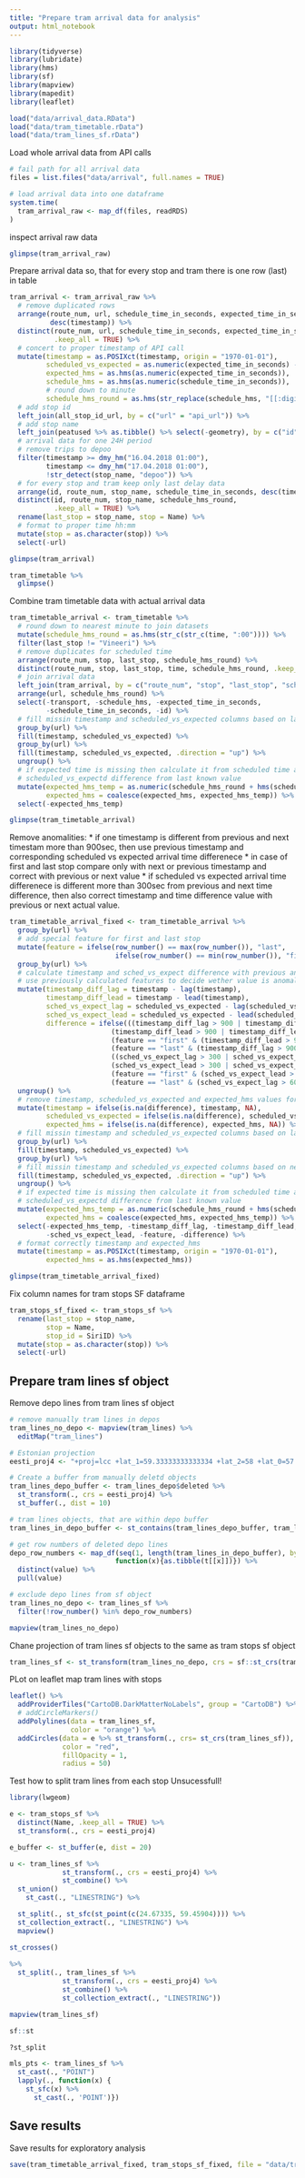 ```yaml
---
title: "Prepare tram arrival data for analysis"
output: html_notebook
---
```


```r
library(tidyverse)
library(lubridate)
library(hms)
library(sf)
library(mapview)
library(mapedit)
library(leaflet)

load("data/arrival_data.RData")
load("data/tram_timetable.rData")
load("data/tram_lines_sf.rData")
```

Load whole arrival data from API calls
```r
# fail path for all arrival data
files = list.files("data/arrival", full.names = TRUE)

# load arrival data into one dataframe
system.time(
  tram_arrival_raw <- map_df(files, readRDS)
)
```

inspect arrival raw data
```r
glimpse(tram_arrival_raw)
```

Prepare arrival data so, that for every stop and tram there is one row (last) in table
```r
tram_arrival <- tram_arrival_raw %>% 
  # remove duplicated rows
  arrange(route_num, url, schedule_time_in_seconds, expected_time_in_seconds,
          desc(timestamp)) %>%
  distinct(route_num, url, schedule_time_in_seconds, expected_time_in_seconds,
           .keep_all = TRUE) %>%
  # concert to proper timestamp of API call
  mutate(timestamp = as.POSIXct(timestamp, origin = "1970-01-01"),
         scheduled_vs_expected = as.numeric(expected_time_in_seconds) - as.numeric(schedule_time_in_seconds),
         expected_hms = as.hms(as.numeric(expected_time_in_seconds)),
         schedule_hms = as.hms(as.numeric(schedule_time_in_seconds)),
         # round down to minute
         schedule_hms_round = as.hms(str_replace(schedule_hms, "[[:digit:]]{2}$", "00"))) %>% 
  # add stop id
  left_join(all_stop_id_url, by = c("url" = "api_url")) %>% 
  # add stop name
  left_join(peatused %>% as.tibble() %>% select(-geometry), by = c("id" = "SiriID")) %>% 
  # arrival data for one 24H period
  # remove trips to depoo
  filter(timestamp >= dmy_hm("16.04.2018 01:00"),
         timestamp <= dmy_hm("17.04.2018 01:00"),
         !str_detect(stop_name, "depoo")) %>%
  # for every stop and tram keep only last delay data
  arrange(id, route_num, stop_name, schedule_time_in_seconds, desc(timestamp)) %>% 
  distinct(id, route_num, stop_name, schedule_hms_round,
           .keep_all = TRUE) %>% 
  rename(last_stop = stop_name, stop = Name) %>% 
  # format to proper time hh:mm
  mutate(stop = as.character(stop)) %>% 
  select(-url)

glimpse(tram_arrival)
```

```r
tram_timetable %>% 
  glimpse()
```

Combine tram timetable data with actual arrival data
```r
tram_timetable_arrival <- tram_timetable %>% 
  # round down to nearest minute to join datasets
  mutate(schedule_hms_round = as.hms(str_c(str_c(time, ":00")))) %>% 
  filter(last_stop != "Vineeri") %>% 
  # remove duplicates for scheduled time
  arrange(route_num, stop, last_stop, schedule_hms_round) %>% 
  distinct(route_num, stop, last_stop, time, schedule_hms_round, .keep_all = TRUE) %>% 
  # join arrival data
  left_join(tram_arrival, by = c("route_num", "stop", "last_stop", "schedule_hms_round")) %>% 
  arrange(url, schedule_hms_round) %>% 
  select(-transport, -schedule_hms, -expected_time_in_seconds,
         -schedule_time_in_seconds, -id) %>% 
  # fill missin timestamp and scheduled_vs_expected columns based on last known value
  group_by(url) %>% 
  fill(timestamp, scheduled_vs_expected) %>% 
  group_by(url) %>% 
  fill(timestamp, scheduled_vs_expected, .direction = "up") %>% 
  ungroup() %>% 
  # if expected time is missing then calculate it from scheduled time and 
  # scheduled_vs_expectd difference from last known value
  mutate(expected_hms_temp = as.numeric(schedule_hms_round + hms(scheduled_vs_expected)),
         expected_hms = coalesce(expected_hms, expected_hms_temp)) %>% 
  select(-expected_hms_temp) 

glimpse(tram_timetable_arrival)
```

Remove anomalities:
 * if one timestamp is different from previous and next timestam more than 900sec, then use previous timestamp and corresponding scheduled vs expected arrival time differenece
 * in case of first and last stop compare only with next or previous timestamp and correct with previous or next value
 * if scheduled vs expected arrival time differenece is different more than 300sec from previous and next time difference, then also correct timestamp and time difference value with previous or next actual value.
```r
tram_timetable_arrival_fixed <- tram_timetable_arrival %>% 
  group_by(url) %>%
  # add special feature for first and last stop
  mutate(feature = ifelse(row_number() == max(row_number()), "last",
                          ifelse(row_number() == min(row_number()), "first", NA))) %>% 
  group_by(url) %>% 
  # calculate timestamp and sched_vs_expect difference with previous and next value
  # use previously calculated features to decide wether value is anomality 
  mutate(timestamp_diff_lag = timestamp - lag(timestamp),
         timestamp_diff_lead = timestamp - lead(timestamp),
         sched_vs_expect_lag = scheduled_vs_expected - lag(scheduled_vs_expected),
         sched_vs_expect_lead = scheduled_vs_expected - lead(scheduled_vs_expected),
         difference = ifelse(((timestamp_diff_lag > 900 | timestamp_diff_lag < -900) & 
                         (timestamp_diff_lead > 900 | timestamp_diff_lead < -900)) |
                         (feature == "first" & (timestamp_diff_lead > 900 | timestamp_diff_lead < -900)) |
                         (feature == "last" & (timestamp_diff_lag > 900 | timestamp_diff_lag < -900)) |
                         ((sched_vs_expect_lag > 300 | sched_vs_expect_lag < -300) & 
                         (sched_vs_expect_lead > 300 | sched_vs_expect_lead < -300)) |
                         (feature == "first" & (sched_vs_expect_lead > 600 | sched_vs_expect_lead < -600)) |
                         (feature == "last" & (sched_vs_expect_lag > 600 | sched_vs_expect_lag < -600)), 1, NA)) %>%
  ungroup() %>% 
  # remove timestamp, scheduled_vs_expected and expected_hms values for anomal rows
  mutate(timestamp = ifelse(is.na(difference), timestamp, NA),
         scheduled_vs_expected = ifelse(is.na(difference), scheduled_vs_expected, NA),
         expected_hms = ifelse(is.na(difference), expected_hms, NA)) %>% 
  # fill missin timestamp and scheduled_vs_expected columns based on last known value
  group_by(url) %>% 
  fill(timestamp, scheduled_vs_expected) %>% 
  group_by(url) %>% 
  # fill missin timestamp and scheduled_vs_expected columns based on next known value
  fill(timestamp, scheduled_vs_expected, .direction = "up") %>% 
  ungroup() %>% 
  # if expected time is missing then calculate it from scheduled time and 
  # scheduled_vs_expectd difference from last known value
  mutate(expected_hms_temp = as.numeric(schedule_hms_round + hms(scheduled_vs_expected)),
         expected_hms = coalesce(expected_hms, expected_hms_temp)) %>% 
  select(-expected_hms_temp, -timestamp_diff_lag, -timestamp_diff_lead, -sched_vs_expect_lag,
         -sched_vs_expect_lead, -feature, -difference) %>% 
  # format correctly timestamp and expected_hms
  mutate(timestamp = as.POSIXct(timestamp, origin = "1970-01-01"),
         expected_hms = as.hms(expected_hms))

glimpse(tram_timetable_arrival_fixed)
```

Fix column names for tram stops SF dataframe
```r
tram_stops_sf_fixed <- tram_stops_sf %>% 
  rename(last_stop = stop_name, 
         stop = Name,
         stop_id = SiriID) %>% 
  mutate(stop = as.character(stop)) %>% 
  select(-url)
```


## Prepare tram lines sf object

Remove depo lines from tram lines sf object
```r
# remove manually tram lines in depos
tram_lines_no_depo <- mapview(tram_lines) %>% 
  editMap("tram_lines")

# Estonian projection
eesti_proj4 <- "+proj=lcc +lat_1=59.33333333333334 +lat_2=58 +lat_0=57.51755393055556 +lon_0=24 +x_0=500000 +y_0=6375000 +ellps=GRS80 +towgs84=0,0,0,0,0,0,0 +units=m +no_defs"

# Create a buffer from manually deletd objects
tram_lines_depo_buffer <- tram_lines_depo$deleted %>% 
  st_transform(., crs = eesti_proj4) %>% 
  st_buffer(., dist = 10)

# tram lines objects, that are within depo buffer
tram_lines_in_depo_buffer <- st_contains(tram_lines_depo_buffer, tram_lines_sf %>% st_transform(., crs = eesti_proj4))

# get row numbers of deleted depo lines
depo_row_numbers <- map_df(seq(1, length(tram_lines_in_depo_buffer), by = 1), 
                          function(x){as.tibble(t[[x]])}) %>% 
  distinct(value) %>% 
  pull(value)

# exclude depo lines from sf object
tram_lines_no_depo <- tram_lines_sf %>% 
  filter(!row_number() %in% depo_row_numbers)

mapview(tram_lines_no_depo)
```

Chane projection of tram lines sf objects to the same as tram stops sf object
```r
tram_lines_sf <- st_transform(tram_lines_no_depo, crs = sf::st_crs(tram_stops_sf))
```

PLot on leaflet map tram lines with stops
```r
leaflet() %>% 
  addProviderTiles("CartoDB.DarkMatterNoLabels", group = "CartoDB") %>% 
  # addCircleMarkers()
  addPolylines(data = tram_lines_sf,
               color = "orange") %>% 
  addCircles(data = e %>% st_transform(., crs= st_crs(tram_lines_sf)),
             color = "red",
             fillOpacity = 1, 
             radius = 50)
```


Test how to split tram lines from each stop
Unsucessfull!
```r
library(lwgeom)

e <- tram_stops_sf %>% 
  distinct(Name, .keep_all = TRUE) %>% 
  st_transform(., crs = eesti_proj4)

e_buffer <- st_buffer(e, dist = 20)

u <- tram_lines_sf %>% 
             st_transform(., crs = eesti_proj4) %>% 
             st_combine() %>% 
  st_union()
    st_cast(., "LINESTRING") %>% 

  st_split(., st_sfc(st_point(c(24.67335, 59.45904)))) %>% 
  st_collection_extract(., "LINESTRING") %>% 
  mapview()

st_crosses()           
           
%>% 
  st_split(., tram_lines_sf %>% 
             st_transform(., crs = eesti_proj4) %>% 
             st_combine() %>% 
             st_collection_extract(., "LINESTRING"))

mapview(tram_lines_sf)

sf::st

?st_split

mls_pts <- tram_lines_sf %>%
  st_cast(., "POINT")
  lapply(., function(x) {
    st_sfc(x) %>% 
      st_cast(., 'POINT')})
```


## Save results

Save results for exploratory analysis
```r
save(tram_timetable_arrival_fixed, tram_stops_sf_fixed, file = "data/tram_arrival.rData")
```

